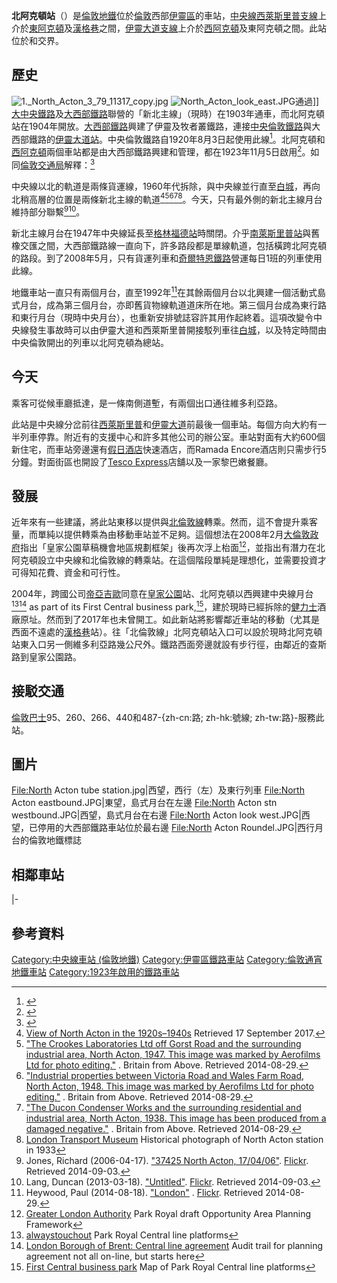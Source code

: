 {{TfL Translations}}
{{noteTA
|1=zh-hans:阿克顿; zh-tw:阿克頓; zh-hk:厄頓
|2=zh-hans:线; zh-hk:綫; zh-tw:線;
}}
{{Infobox London station|symbol=underground
|name        = 北阿克頓<br />{{lang|en|North Acton}}
|image_name  = North Acton stn entrance.JPG 
|caption     =
|manager     = [[倫敦地鐵|倫敦地鐵]]
|fare_zone   = 2 
|fare_zone_1 = 3
|locale      = {{link-en|北阿克頓|North Acton}}
|borough     = [[伊靈區|伊靈區]]
|years1      = 1923年
|events1     = 啟用
|platforms   = 3
<!--|tubeexits06 = 4.276
|tubeexits07 = {{increase}} 4.992
|tubeexits08 = {{increase}} 5.100
|tubeexits09 = {{decrease}} 4.716-->
|coordinates = {{coord|51|31|25|N|0|15|35|W|type:railwaystation_region:GB|display=inline,title|format=dec}}
}}
'''北阿克頓站'''（{{lang-en|North Acton tube station}}）是[[倫敦地鐵|倫敦地鐵]]位於[[倫敦|倫敦]]西部[[伊靈區|伊靈區]]{{link-en|北阿克頓|North Acton}}的車站，[[中央線_(倫敦地鐵)|中央線]][[西萊斯里普站|西萊斯里普支線]]上介於[[東阿克頓站|東阿克頓]]及[[漢格巷站|漢格巷]]之間，[[伊靈大道站|伊靈大道支線]]上介於[[西阿克頓站|西阿克頓]]及東阿克頓之間。此站位於{{link-en|倫敦第2收費區車站列表|List of stations in London fare zone 2|倫敦第2收費區}}和{{link-en|倫敦第3收費區車站列表|List of stations in London fare zone 3|第3收費區}}交界。
== 歷史 ==
[[File:1._North_Acton_3_79_11317_copy.jpg|thumb]]
[[File:North_Acton_look_east.JPG|thumb]]通過]]
[[大中央鐵路|大中央鐵路]]及[[大西部鐵路|大西部鐵路]]聯營的「新北主線」（現時{{link-en|阿克頓－諾霍特線|Acton–Northolt line}}）在1903年通車，而北阿克頓站在1904年開放。[[大西部鐵路|大西部鐵路]]興建了伊靈及牧者叢鐵路，連接[[中央倫敦鐵路|中央倫敦鐵路]]與大西部鐵路的[[伊靈大道站|伊靈大道站]]。中央倫敦鐵路自1920年8月3日起使用此線<ref>{{cite book |last1=Day |first1=John R. |last2=Reed |first2=John |title=The Story of London's Underground |url=https://archive.org/details/storyoflondonsun0000dayj |edition=10th |year=2008 |origyear=1963 |publisher=Capital Transport |location=Harrow |isbn=978-1-85414-316-7 |page=[https://archive.org/details/storyoflondonsun0000dayj/page/90 90] |ref=harv }}</ref>。北阿克頓和[[西阿克頓站|西阿克頓]]兩個車站都是由大西部鐵路興建和管理，都在1923年11月5日啟用<ref>{{harvnb|Day|Reed|2008|p=91}}</ref>。如同[[倫敦交通局|倫敦交通局]]解釋：<ref>{{Cite web |url=http://www.tfl.gov.uk/tfl/corporate/modesoftransport/tube/linefacts/?line=central |title=Transport for London : Central line facts |accessdate=2018-02-06 |archive-date=2008-09-14 |archive-url=https://web.archive.org/web/20080914224638/http://www.tfl.gov.uk/tfl/corporate/modesoftransport/tube/linefacts/?line=central |dead-url=no }}</ref>{{Cquote|1911年8月18日，中央倫敦鐵路放棄了不與任何其他鐵路共用軌道的政策，並興建了由伍德巷到大西部鐵路的伊靈及牧者叢線的短延線以確保話語權。}}

中央線以北的軌道是兩條貨運線，1960年代拆除，與中央線並行直至[[白城站_(倫敦地鐵)|白城]]，再向北稍高層的位置是兩條新北主線的軌道<ref>[https://www.picclickimg.com/d/w1600/pict/262191380605_/North-Acton-Underground-Railway-Station-Photo-White-City.jpg View of North Acton in the 1920s–1940s] {{Wayback|url=https://www.picclickimg.com/d/w1600/pict/262191380605_/North-Acton-Underground-Railway-Station-Photo-White-City.jpg |date=20170918022125 }} Retrieved 17 September 2017.</ref><ref>[http://www.britainfromabove.org.uk/image/eaw004137?search=ealing&ref=463 "The Crookes Laboratories Ltd off Gorst Road and the surrounding industrial area, North Acton, 1947. This image was marked by Aerofilms Ltd for photo editing."] {{Wayback|url=http://www.britainfromabove.org.uk/image/eaw004137?search=ealing&ref=463 |date=20170918021900 }}. Britain from Above. Retrieved 2014-08-29.</ref><ref>[http://www.britainfromabove.org.uk/image/eaw018394?search=ealing&ref=666 "Industrial properties between Victoria Road and Wales Farm Road, North Acton, 1948. This image was marked by Aerofilms Ltd for photo editing."] {{Wayback|url=http://www.britainfromabove.org.uk/image/eaw018394?search=ealing&ref=666 |date=20170918022232 }}. Britain from Above. Retrieved 2014-08-29.</ref><ref>[http://www.britainfromabove.org.uk/image/epw058340?search=north%20acton&ref=97 "The Ducon Condenser Works and the surrounding residential and industrial area, North Acton, 1938. This image has been produced from a damaged negative."] {{Wayback|url=http://www.britainfromabove.org.uk/image/epw058340?search=north%20acton&ref=97 |date=20170918064543 }}. Britain from Above. Retrieved 2014-08-29.</ref><ref>[http://www.ltmcollection.org/photos/photo/photo.html?_IXMAXHITS_=1&_IXSR_=gY_hAS0iZX4&IXsummary=location/location&IXlocation=north+acton&_IXFIRST_=1&IXenlarge=997159 London Transport Museum] {{Wayback|url=http://www.ltmcollection.org/photos/photo/photo.html?_IXMAXHITS_=1&_IXSR_=gY_hAS0iZX4&IXsummary=location%2Flocation&IXlocation=north+acton&_IXFIRST_=1&IXenlarge=997159 |date=20160116193946 }} Historical photograph of North Acton station in 1933</ref>。今天，只有最外側的新北主線月台維持部分聯繫<ref>Jones, Richard (2006-04-17). [https://www.flickr.com/photos/richardajones/8391694845/ "37425 North Acton, 17/04/06"]. [[Flickr|Flickr]]. Retrieved 2014-09-03.</ref><ref>Lang, Duncan (2013-03-18). [https://www.flickr.com/photos/duncan_lang_1/8569257565/ "Untitled"]. [[Flickr|Flickr]]. Retrieved 2014-09-03.</ref>。

新北主線月台在1947年中央線延長至[[格林福德站|格林福德站]]時關閉。介乎[[南萊斯里普站|南萊斯里普站]]與舊橡交匯之間，大西部鐵路線一直向下，許多路段都是單線軌道，包括橫跨北阿克頓的路段。到了2008年5月，只有貨運列車和[[奇爾特恩鐵路|奇爾特恩鐵路]]營運每日1班的列車使用此線。

地鐵車站一直只有兩個月台，直至1992年<ref>Heywood, Paul (2014-08-18). [https://www.flickr.com/photos/tramfan/14956455681/ "London"] {{Wayback|url=https://www.flickr.com/photos/tramfan/14956455681/ |date=20170105020344 }}. [[Flickr|Flickr]]. Retrieved 2014-08-29.</ref>在其餘兩個月台以北興建一個活動式島式月台，成為第三個月台，亦即舊貨物線軌道道床所在地。第三個月台成為東行路和東行月台（現時中央月台），也重新安排號誌容許其用作起終着。這項改變令中央線發生事故時可以由伊靈大道和西萊斯里普開接駁列車往[[白城站_(倫敦地鐵)|白城]]，以及特定時間由中央倫敦開出的列車以北阿克頓為總站。

== 今天 ==
乘客可從候車廳抵達，是一條南側道塹，有兩個出口通往維多利亞路。

此站是中央線分岔前往[[西萊斯里普站|西萊斯里普]]和[[伊靈大道站|伊靈大道]]前最後一個車站。每個方向大約有一半列車停靠。附近有{{link-en|Carphone Warehouse|Carphone Warehouse}}的支援中心和許多其他公司的辦公室。車站對面有大約600個新住宅，而車站旁邊還有[[假日酒店|假日酒店]]快速酒店，而Ramada Encore酒店則只需步行5分鐘。對面街區也開設了[[樂購|Tesco Express]]店舖以及一家黎巴嫩餐廳。
== 發展 ==
近年來有一些建議，將此站東移以提供與[[北倫敦線|北倫敦線]]轉乘。然而，這不會提升乘客量，而單純以提供轉乘為由移動車站並不足夠。這個想法在2008年2月[[大倫敦政府|大倫敦政府]]指出「皇家公園草稿機會地區規劃框架」後再次浮上枱面<ref>[http://www.london.gov.uk/mayor/planning/docs/parkroyal/Draft_Park_Royal_OAPF.rtf Greater London Authority]{{dead link|date=2018年5月 |bot=InternetArchiveBot |fix-attempted=yes }} Park Royal draft Opportunity Area Planning Framework</ref>，並指出有潛力在北阿克頓設立中央線和北倫敦線的轉乘站。在這個階段單純是理想化，並需要投資才可得知花費、資金和可行性。

2004年，跨國公司[[帝亞吉歐|帝亞吉歐]]同意在[[皇家公園站|皇家公園]]站、北阿克頓以西興建中央線月台<ref>[http://www.alwaystouchout.com/project/33 alwaystouchout] {{Wayback|url=http://www.alwaystouchout.com/project/33 |date=20160814185920 }} Park Royal Central line platforms</ref><ref>[http://www.brent.gov.uk/servlet/ep.ext?extId=101150&reference=32956&st=PL London Borough of Brent: Central line agreement] Audit trail for planning agreement not all on-line, but starts here</ref> as part of its First Central business park,<ref>[http://www.firstcentral.co.uk/firstcentral_map.pdf First Central business park] {{Wayback|url=http://www.firstcentral.co.uk/firstcentral_map.pdf |date=20160116194048 }} Map of Park Royal Central line platforms</ref>，建於現時已經拆除的[[健力士|健力士]]酒廠原址。然而到了2017年也未曾開工。如此新站將影響鄰近車站的移動（尤其是西面不遠處的[[漢格巷站|漢格巷]]站）。往「北倫敦線」北阿克頓站入口可以設於現時北阿克頓站東入口另一側維多利亞路幾公尺外。鐵路西面旁邊就設有步行徑，由鄰近的查斯路到皇家公園路。
== 接駁交通 ==
[[倫敦巴士|倫敦巴士]]95、260、266、440和487-{zh-cn:路; zh-hk:號線; zh-tw:路}-服務此站。
== 圖片 ==
{{commons category|North Acton tube station}}
<gallery>
File:North Acton tube station.jpg|西望，西行（左）及東行列車
File:North Acton eastbound.JPG|東望，島式月台在左邊
File:North Acton stn westbound.JPG|西望，島式月台在右邊
File:North Acton look west.JPG|西望，已停用的大西部鐵路車站位於最右邊
File:North Acton Roundel.JPG|西行月台的倫敦地鐵標誌
</gallery>
== 相鄰車站 ==
{{start rail box|[[File:Underground.svg|20px]] [[倫敦地鐵|倫敦地鐵]]}}
{{s-inop|[[漢格里站|漢格里站]]|往 [[西萊斯里普站|西萊斯里普]]}}
{{s-line|[[中央線_(倫敦地鐵)|中央線]]||#{{LUL color|Central}}|rows=2}}
{{s-inop|[[東阿克頓站|東阿克頓站]]|往 [[埃平站|埃平]]、[[海諾特站|海諾特]]<br />或[[伍德福德站|伍德福德]]（經海諾特）|rows=2}}
|-
{{s-inop|[[西阿克頓站|西阿克頓站]]|往 [[伊靈大道站|伊靈大道]]}}
{{end box}}

==參考資料==
{{Reflist}}
{{倫敦地鐵中央線}}
{{DEFAULTSORT:North Acton}}

[[Category:中央線車站_(倫敦地鐵)|Category:中央線車站 (倫敦地鐵)]]
[[Category:伊靈區鐵路車站|Category:伊靈區鐵路車站]]
[[Category:倫敦通宵地鐵車站|Category:倫敦通宵地鐵車站]]
[[Category:1923年啟用的鐵路車站|Category:1923年啟用的鐵路車站]]